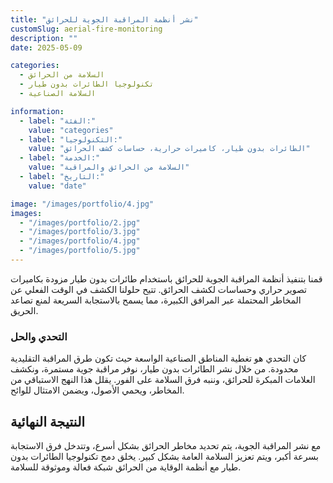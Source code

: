 ```yaml
---
title: "نشر أنظمة المراقبة الجوية للحرائق"
customSlug: aerial-fire-monitoring
description: ""
date: 2025-05-09

categories:
  - السلامة من الحرائق
  - تكنولوجيا الطائرات بدون طيار
  - السلامة الصناعية

information:
  - label: "الفئة:"
    value: "categories"
  - label: "التكنولوجيا:"
    value: "الطائرات بدون طيار، كاميرات حرارية، حساسات كشف الحرائق"
  - label: "الخدمة:"
    value: "السلامة من الحرائق والمراقبة"
  - label: "التاريخ:"
    value: "date"

image: "/images/portfolio/4.jpg"
images:
  - "/images/portfolio/2.jpg"
  - "/images/portfolio/3.jpg"
  - "/images/portfolio/4.jpg"
  - "/images/portfolio/5.jpg"
---
```


قمنا بتنفيذ أنظمة المراقبة الجوية للحرائق باستخدام طائرات بدون طيار مزودة بكاميرات تصوير حراري وحساسات لكشف الحرائق. تتيح حلولنا الكشف في الوقت الفعلي عن المخاطر المحتملة عبر المرافق الكبيرة، مما يسمح بالاستجابة السريعة لمنع تصاعد الحريق.

### التحدي والحل

كان التحدي هو تغطية المناطق الصناعية الواسعة حيث تكون طرق المراقبة التقليدية محدودة. من خلال نشر الطائرات بدون طيار، نوفر مراقبة جوية مستمرة، ونكشف العلامات المبكرة للحرائق، وننبه فرق السلامة على الفور. يقلل هذا النهج الاستباقي من المخاطر، ويحمي الأصول، ويضمن الامتثال للوائح.

## النتيجة النهائية

مع نشر المراقبة الجوية، يتم تحديد مخاطر الحرائق بشكل أسرع، وتتدخل فرق الاستجابة بسرعة أكبر، ويتم تعزيز السلامة العامة بشكل كبير. يخلق دمج تكنولوجيا الطائرات بدون طيار مع أنظمة الوقاية من الحرائق شبكة فعالة وموثوقة للسلامة.
